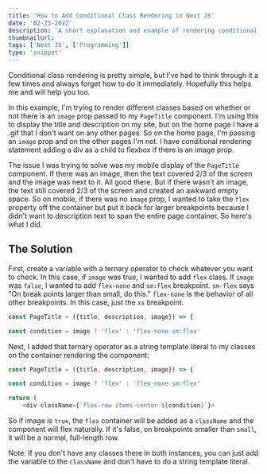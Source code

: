 ```yaml
---
title: 'How to Add Conditional Class Rendering in Next JS'
date: '02-23-2022'
description: 'A short explanation and example of rendering conditional classes with Next JS and Tailwind.'
thumbnailUrl: 
tags: ['Next JS', ['Programming']]
type: 'snippet'
---
```

Conditional class rendering is pretty simple, but I've had to think through it a few times and always forget how to do it immediately. Hopefully this helps me and will help you too.

<SideNote title="Important ⚠️" content="I'm using Tailwind for my CSS, but if you're using custom CSS, the idea is the same, the classes will just be different." />

In this example, I'm trying to render different classes based on whether or not there is an `image` prop passed to my `PageTitle` component. I'm using this to display the title and description on my site, but on the home page I have a .gif that I don't want on any other pages. So on the home page, I'm passing an `image` prop and on the other pages I'm not. I have conditional rendering statement adding a div as a child to flexbox if there is an image prop.

The issue I was trying to solve was my mobile display of the `PageTitle` component. If there was an image, then the text covered 2/3 of the screen and the image was next to it. All good there. But if there wasn't an image, the text still covered 2/3 of the screen and created an awkward empty space. So on mobile, if there was no `image` prop, I wanted to take the `flex` property off the container but put it back for larger breakpoints because I didn't want to description text to span the entire page container. So here's what I did.

## The Solution
First, create a variable with a ternary operator to check whatever you want to check. In this case, if `image` was true, I wanted to add `flex` class. If `image` was `false`, I wanted to add `flex-none` and `sm:flex` breakpoint. `sm-flex` says "On break points larger than small, do this." `flex-none` is the behavior of all other breakpoints. In this case, just the `xs` breakpoint.

```javascript
const PageTitle = ({title, description, image}) => {

const condition = image ? 'flex' : 'flex-none sm:flex'
```

Next, I added that ternary operator as a string template literal to my classes on the container rendering the component:

```javascript
const PageTitle = ({title, description, image}) => {

const condition = image ? 'flex' : 'flex-none sm:flex'

return (
	<div className={`flex-row items-center ${condition}`}>
```

So if image is `true`, the `flex` container will be added as a `className` and the component will flex naturally. If it's false, on breakpoints smaller than `small`, it will be a normal, full-length row.

Note: If you don't have any classes there in both instances, you can just add the variable to the `className` and don't have to do a string template literal.